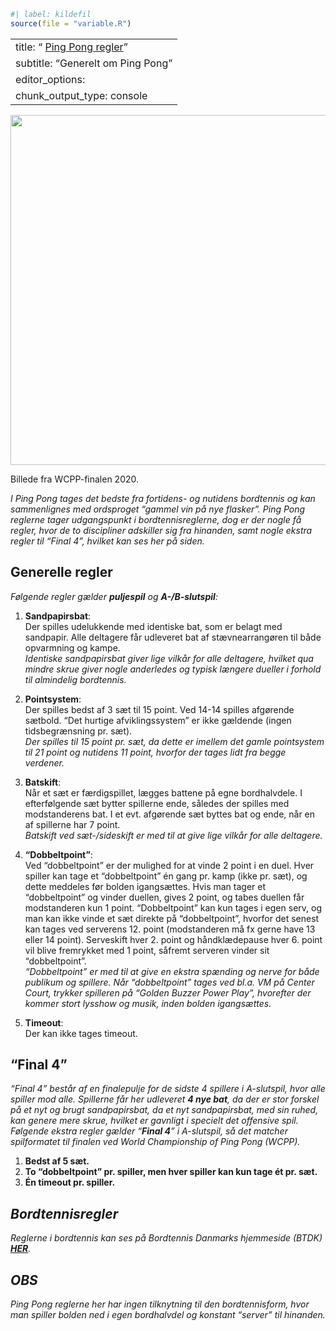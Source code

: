 ```r
#| label: kildefil
source(file = "variable.R")
```

---
title: "<iconify-icon icon=mdi:scale-balance></iconify-icon> <u>Ping Pong regler</u>"
subtitle: "Generelt om Ping Pong"
editor_options: 
  chunk_output_type: console
---

::: {#fig-cover}
![](filer/generelt/wcpp-finale-2020.png){width=40em}

Billede fra WCPP-finalen 2020.
:::

*I Ping Pong tages det bedste fra fortidens- og nutidens bordtennis og kan sammenlignes med ordsproget "gammel vin på nye flasker". Ping Pong reglerne tager udgangspunkt i bordtennisreglerne, dog er der nogle få regler, hvor de to discipliner adskiller sig fra hinanden, samt nogle ekstra regler til "Final 4", hvilket kan ses her på siden.*

## Generelle regler

*Følgende regler gælder **puljespil** og **A-/B-slutspil**:*

1.  **Sandpapirsbat**:\
    Der spilles udelukkende med identiske bat, som er belagt med sandpapir. Alle deltagere får udleveret bat af stævnearrangøren til både opvarmning og kampe.\
    *Identiske sandpapirsbat giver lige vilkår for alle deltagere, hvilket qua mindre skrue giver nogle anderledes og typisk længere dueller i forhold til almindelig bordtennis.*

2.  **Pointsystem**:\
    Der spilles bedst af 3 sæt til 15 point. Ved 14-14 spilles afgørende sætbold. "Det hurtige afviklingssystem" er ikke gældende (ingen tidsbegrænsning pr. sæt).\
    *Der spilles til 15 point pr. sæt, da dette er imellem det gamle pointsystem til 21 point og nutidens 11 point, hvorfor der tages lidt fra begge verdener.*

3.  **Batskift**:\
    Når et sæt er færdigspillet, lægges battene på egne bordhalvdele. I efterfølgende sæt bytter spillerne ende, således der spilles med modstanderens bat. I et evt. afgørende sæt byttes bat og ende, når en af spillerne har 7 point.\
    *Batskift ved sæt-/sideskift er med til at give lige vilkår for alle deltagere.*

4.  **"Dobbeltpoint"**:\
    Ved "dobbeltpoint" er der mulighed for at vinde 2 point i en duel. Hver spiller kan tage et "dobbeltpoint" én gang pr. kamp (ikke pr. sæt), og dette meddeles før bolden igangsættes. Hvis man tager et "dobbeltpoint" og vinder duellen, gives 2 point, og tabes duellen får modstanderen kun 1 point. "Dobbeltpoint" kan kun tages i egen serv, og man kan ikke vinde et sæt direkte på "dobbeltpoint", hvorfor det senest kan tages ved serverens 12. point (modstanderen må fx gerne have 13 eller 14 point). Serveskift hver 2. point og håndklædepause hver 6. point vil blive fremrykket med 1 point, såfremt serveren vinder sit "dobbeltpoint".\
    *"Dobbeltpoint" er med til at give en ekstra spænding og nerve for både publikum og spillere. Når "dobbeltpoint" tages ved bl.a. VM på Center Court, trykker spilleren på "Golden Buzzer Power Play", hvorefter der kommer stort lysshow og musik, inden bolden igangsættes.*

5.  **Timeout**:\
    Der kan ikke tages timeout.

## "Final 4"

*"Final 4" består af en finalepulje for de sidste 4 spillere i A-slutspil, hvor alle spiller mod alle. Spillerne får her udleveret **4 nye bat**, da der er stor forskel på et nyt og brugt sandpapirsbat, da et nyt sandpapirsbat, med sin ruhed, kan genere mere skrue, hvilket er gavnligt i specielt det offensive spil. Følgende ekstra regler gælder "**Final 4**" i A-slutspil, så det matcher spilformatet til finalen ved World Championship of Ping Pong (WCPP).*

1.  **Bedst af 5 sæt.**
2.  **To "dobbeltpoint" pr. spiller, men hver spiller kan kun tage ét pr. sæt.**
3.  **Én timeout pr. spiller.**

::: {.callout-note style="font-style:italic"}
## Bordtennisregler

Reglerne i bordtennis kan ses på Bordtennis Danmarks hjemmeside (BTDK) [**HER**](https://bordtennisdanmark.dk/regler/ittfs-bordtennislove){target=_blank}.
:::

::: {.callout-caution style="font-style:italic"}
## OBS

Ping Pong reglerne her har ingen tilknytning til den bordtennisform, hvor man spiller bolden ned i egen bordhalvdel og konstant "server" til hinanden.
:::